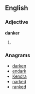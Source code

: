 ==English==

===Adjective===
'''danker'''

# {{comparative of|[[dank]]}}

===Anagrams===
* [[darken#English|darken]]
* [[endark#English|endark]]
* [[Kendra#English|Kendra]]
* [[narked#English|narked]]
* [[ranked#English|ranked]]